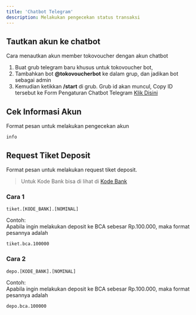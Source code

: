 ```yaml
---
title: 'Chatbot Telegram'
description: Melakukan pengecekan status transaksi
---
```



## Tautkan akun ke chatbot

Cara menautkan akun member tokovoucher dengan akun chatbot
<ol>
  <li>Buat grub telegram baru khusus untuk tokovoucher bot,</li>
  <li>Tambahkan bot <strong>@tokovoucherbot</strong> ke dalam grup, dan jadikan bot sebagai admin</li>
  <li>Kemudian ketikkan <strong>/start</strong> di grub. Grub id akan muncul, Copy ID tersebut ke Form Pengaturan Chatbot Telegram <a target="_blank" href="https://member.tokovoucher.net/pengaturan/chatbot">Klik Disini</a></li>
</ol>

## Cek Informasi Akun

Format pesan untuk melakukan pengecekan akun

```
info
```

## Request Tiket Deposit

Format pesan untuk melakukan request tiket deposit.

> Untuk Kode Bank bisa di lihat di [Kode Bank](/kode-bank)

### Cara 1
```
tiket.[KODE_BANK].[NOMINAL]
```
Contoh:<br/>
Apabila ingin melakukan deposit ke BCA sebesar Rp.100.000, maka format pesannya adalah
```
tiket.bca.100000
```

### Cara 2
```
depo.[KODE_BANK].[NOMINAL]
```
Contoh:<br/>
Apabila ingin melakukan deposit ke BCA sebesar Rp.100.000, maka format pesannya adalah
```
depo.bca.100000
```
